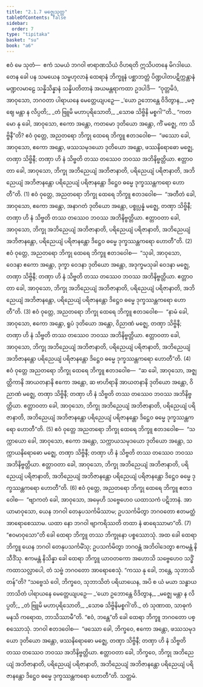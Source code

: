 ```yaml
---
title: "2.1.7 မဇ္ဈေသုတ္တ"
tableOfContents: false
sidebar:
  order: 7
type: "tipitaka"
basket: "su"
book: "a6"
---
```



<DynamicBreadcrumb />

<Division number="61" book="a6" e="ch" v="16" p="349">

<Paragraph number="528" book="a6">
ဧဝံ မေ သုတံ—  ဧကံ သမယံ ဘဂဝါ ဗာရာဏသိယံ ဝိဟရတိ ဣသိပတနေ မိဂဒါယေ. တေန ခေါ ပန သမယေန သမ္ဗဟုလာနံ ထေရာနံ ဘိက္ခူနံ ပစ္ဆာဘတ္တံ ပိဏ္ဍပါတပဋိက္ကန္တာနံ မဏ္ဍလမာဠေ သန္နိသိန္နာနံ သန္နိပတိတာနံ အယမန္တရာကထာ ဥဒပါဒိ—  “ဝုတ္တမိဒံ, အာဝုသော, ဘဂဝတာ ပါရာယနေ မေတ္တေယျပဉှေ—
</Paragraph>

<Paragraph number="529" type="verses" book="a6">
_‘ယော ဥဘောန္တေ ဝိဒိတွာန,_  
_မဇ္ဈေ မန္တာ န လိပ္ပတိ;_  
_တံ ဗြူမိ မဟာပုရိသောတိ,_  
_သောဓ သိဗ္ဗိနိ မစ္စဂါ’”တိ._  

</Paragraph>

<Paragraph number="530" book="a6">
“ကတမော နု ခေါ, အာဝုသော, ဧကော အန္တော, ကတမော ဒုတိယော အန္တော, ကိံ မဇ္ဈေ, ကာ သိဗ္ဗိနီ”တိ? ဧဝံ ဝုတ္တေ, အညတရော ဘိက္ခု ထေရေ ဘိက္ခူ ဧတဒဝေါစ—  “ဖဿော ခေါ, အာဝုသော, ဧကော အန္တော, ဖဿသမုဒယော ဒုတိယော အန္တော, ဖဿနိရောဓော မဇ္ဈေ, တဏှာ သိဗ္ဗိနီ; တဏှာ ဟိ နံ သိဗ္ဗတိ တဿ တဿေဝ ဘဝဿ အဘိနိဗ္ဗတ္တိယာ. ဧတ္တာဝတာ ခေါ, အာဝုသော, ဘိက္ခု အဘိညေယျံ အဘိဇာနာတိ, ပရိညေယျံ ပရိဇာနာတိ, အဘိညေယျံ အဘိဇာနန္တော ပရိညေယျံ ပရိဇာနန္တော ဒိဋ္ဌေဝ ဓမ္မေ ဒုက္ခဿန္တကရော ဟောတီ”တိ. (1)
</Paragraph>

<Paragraph number="531" book="a6">
ဧဝံ ဝုတ္တေ, အညတရော ဘိက္ခု ထေရေ ဘိက္ခူ ဧတဒဝေါစ—  “အတီတံ ခေါ, အာဝုသော, ဧကော အန္တော, အနာဂတံ ဒုတိယော အန္တော, ပစ္စုပ္ပန္နံ မဇ္ဈေ, တဏှာ သိဗ္ဗိနီ; တဏှာ ဟိ နံ သိဗ္ဗတိ တဿ တဿေဝ ဘဝဿ အဘိနိဗ္ဗတ္တိယာ. ဧတ္တာဝတာ ခေါ, အာဝုသော, ဘိက္ခု အဘိညေယျံ အဘိဇာနာတိ, ပရိညေယျံ ပရိဇာနာတိ, အဘိညေယျံ အဘိဇာနန္တော, ပရိညေယျံ ပရိဇာနန္တော ဒိဋ္ဌေဝ ဓမ္မေ ဒုက္ခဿန္တကရော ဟောတီ”တိ. (2)
</Paragraph>

<Paragraph number="532" book="a6">
ဧဝံ ဝုတ္တေ, အညတရော ဘိက္ခု ထေရေ ဘိက္ခူ ဧတဒဝေါစ—  “သုခါ, အာဝုသော, ဝေဒနာ ဧကော အန္တော, ဒုက္ခာ ဝေဒနာ ဒုတိယော အန္တော, အဒုက္ခမသုခါ ဝေဒနာ မဇ္ဈေ, တဏှာ သိဗ္ဗိနီ; တဏှာ ဟိ နံ သိဗ္ဗတိ တဿ တဿေဝ ဘဝဿ အဘိနိဗ္ဗတ္တိယာ. ဧတ္တာဝတာ ခေါ, အာဝုသော, ဘိက္ခု အဘိညေယျံ အဘိဇာနာတိ, ပရိညေယျံ ပရိဇာနာတိ, အဘိညေယျံ အဘိဇာနန္တော, ပရိညေယျံ ပရိဇာနန္တော ဒိဋ္ဌေဝ ဓမ္မေ ဒုက္ခဿန္တကရော ဟောတီ”တိ. (3)
</Paragraph>

<Paragraph number="533" book="a6">
ဧဝံ ဝုတ္တေ, အညတရော ဘိက္ခု ထေရေ ဘိက္ခူ ဧတဒဝေါစ—  “နာမံ ခေါ, အာဝုသော, ဧကော အန္တော, ရူပံ ဒုတိယော အန္တော, ဝိညာဏံ မဇ္ဈေ, တဏှာ သိဗ္ဗိနီ; တဏှာ ဟိ နံ သိဗ္ဗတိ တဿ တဿေဝ ဘဝဿ အဘိနိဗ္ဗတ္တိယာ. ဧတ္တာဝတာ ခေါ, အာဝုသော, ဘိက္ခု အဘိညေယျံ အဘိဇာနာတိ, ပရိညေယျံ ပရိဇာနာတိ, အဘိညေယျံ အဘိဇာနန္တော ပရိညေယျံ ပရိဇာနန္တော ဒိဋ္ဌေဝ ဓမ္မေ ဒုက္ခဿန္တကရော ဟောတီ”တိ. (4)
</Paragraph>

<Paragraph number="534" book="a6">
ဧဝံ ဝုတ္တေ အညတရော ဘိက္ခု ထေရေ ဘိက္ခူ ဧတဒဝေါစ—  “ဆ ခေါ, အာဝုသော, အဇ္ဈတ္တိကာနိ အာယတနာနိ ဧကော အန္တော, ဆ ဗာဟိရာနိ အာယတနာနိ ဒုတိယော အန္တော, ဝိညာဏံ မဇ္ဈေ, တဏှာ သိဗ္ဗိနီ; တဏှာ ဟိ နံ သိဗ္ဗတိ တဿ တဿေဝ ဘဝဿ အဘိနိဗ္ဗတ္တိယာ. ဧတ္တာဝတာ ခေါ, အာဝုသော, ဘိက္ခု အဘိညေယျံ အဘိဇာနာတိ, ပရိညေယျံ ပရိဇာနာတိ, အဘိညေယျံ အဘိဇာနန္တော ပရိညေယျံ ပရိဇာနန္တော ဒိဋ္ဌေဝ ဓမ္မေ ဒုက္ခဿန္တကရော ဟောတီ”တိ. (5)
</Paragraph>

<Paragraph number="535" book="a6">
ဧဝံ ဝုတ္တေ အညတရော ဘိက္ခု ထေရေ ဘိက္ခူ ဧတဒဝေါစ—  “သက္ကာယော ခေါ, အာဝုသော, ဧကော အန္တော, သက္ကာယသမုဒယော ဒုတိယော အန္တော, သက္ကာယနိရောဓော မဇ္ဈေ, တဏှာ သိဗ္ဗိနီ; တဏှာ ဟိ နံ သိဗ္ဗတိ တဿ တဿေဝ ဘဝဿ အဘိနိဗ္ဗတ္တိယာ. ဧတ္တာဝတာ ခေါ, အာဝုသော, ဘိက္ခု အဘိညေယျံ အဘိဇာနာတိ, ပရိညေယျံ ပရိဇာနာတိ, အဘိညေယျံ အဘိဇာနန္တော ပရိညေယျံ ပရိဇာနန္တော ဒိဋ္ဌေဝ ဓမ္မေ ဒုက္ခဿန္တကရော ဟောတီ”တိ. (6)
</Paragraph>

<Paragraph number="536" book="a6">
ဧဝံ ဝုတ္တေ, အညတရော ဘိက္ခု ထေရေ ဘိက္ခူ ဧတဒဝေါစ—  “ဗျာကတံ ခေါ, အာဝုသော, အမှေဟိ သဗ္ဗေဟေဝ ယထာသကံ ပဋိဘာနံ. အာယာမာဝုသော, ယေန ဘဂဝါ တေနုပသင်္ကမိဿာမ; ဥပသင်္ကမိတွာ ဘဂဝတော ဧတမတ္ထံ အာရောစေဿာမ. ယထာ နော ဘဂဝါ ဗျာကရိဿတိ တထာ နံ ဓာရေဿာမာ”တိ. (7)
</Paragraph>

<Paragraph number="537" book="a6">
“ဧဝမာဝုသော”တိ ခေါ ထေရာ ဘိက္ခူ တဿ ဘိက္ခုနော ပစ္စဿောသုံ. အထ ခေါ ထေရာ ဘိက္ခူ ယေန ဘဂဝါ တေနုပသင်္ကမိံသု; ဥပသင်္ကမိတွာ ဘဂဝန္တံ အဘိဝါဒေတွာ ဧကမန္တံ နိသီဒိံသု. ဧကမန္တံ နိသိန္နာ ခေါ ထေရာ ဘိက္ခူ ယာဝတကော အဟောသိ သဗ္ဗေဟေဝ သဒ္ဓိံ ကထာသလ္လာပေါ, တံ သဗ္ဗံ ဘဂဝတော အာရောစေသုံ. “ကဿ နု ခေါ, ဘန္တေ, သုဘာသိတန်”တိ? “သဗ္ဗေသံ ဝေါ, ဘိက္ခဝေ, သုဘာသိတံ ပရိယာယေန, အပိ စ ယံ မယာ သန္ဓာယ ဘာသိတံ ပါရာယနေ မေတ္တေယျပဉှေ—
</Paragraph>

<Paragraph number="538" type="verses" book="a6">
_‘ယော ဥဘောန္တေ ဝိဒိတွာန,_  
_မဇ္ဈေ မန္တာ န လိပ္ပတိ;_  
_တံ ဗြူမိ မဟာပုရိသောတိ,_  
_သောဓ သိဗ္ဗိနိမစ္စဂါ’တိ._  

</Paragraph>

<Paragraph number="539" book="a6">
တံ သုဏာထ, သာဓုကံ မနသိ ကရောထ, ဘာသိဿာမီ”တိ. “ဧဝံ, ဘန္တေ”တိ ခေါ ထေရာ ဘိက္ခူ ဘဂဝတော ပစ္စဿောသုံ. ဘဂဝါ ဧတဒဝေါစ—  “ဖဿော ခေါ, ဘိက္ခဝေ, ဧကော အန္တော, ဖဿသမုဒယော ဒုတိယော အန္တော, ဖဿနိရောဓော မဇ္ဈေ, တဏှာ သိဗ္ဗိနီ; တဏှာ ဟိ နံ သိဗ္ဗတိ တဿ တဿေဝ ဘဝဿ အဘိနိဗ္ဗတ္တိယာ. ဧတ္တာဝတာ ခေါ, ဘိက္ခဝေ, ဘိက္ခု အဘိညေယျံ အဘိဇာနာတိ, ပရိညေယျံ ပရိဇာနာတိ, အဘိညေယျံ အဘိဇာနန္တော ပရိညေယျံ ပရိဇာနန္တော ဒိဋ္ဌေဝ ဓမ္မေ ဒုက္ခဿန္တကရော ဟောတီ”တိ.

</Paragraph>
</Division>

<Paragraph number="540" type="center" book="a6">
သတ္တမံ.
</Paragraph>